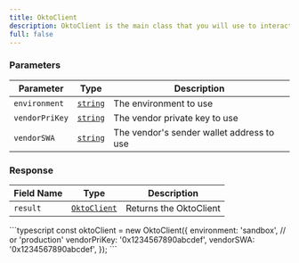 ```yaml
---
title: OktoClient
description: OktoClient is the main class that you will use to interact with the Okto API.
full: false
---
```




<div className="method-box">

### Parameters

| Parameter   | Type                        | Description                            | 
|-------------|-----------------------------|----------------------------------------|
| `environment`     | [`string`](/docs/typescript-sdk/technical-reference#models) | The environment to use |
| `vendorPriKey`     | [`string`](/docs/typescript-sdk/technical-reference#models) | The vendor private key to use | 
| `vendorSWA`     | [`string`](/docs/typescript-sdk/technical-reference#models) | The vendor's sender wallet address to use | 

### Response

<Callout title="Success Response">

| Field Name | Type                  | Description                                   | 
|------------|-----------------------|-----------------------------------------------|
| `result`   | [`OktoClient`](/docs/typescript-sdk/technical-reference#models) | Returns the OktoClient | 

</Callout>

<Accordions>
<Accordion title="Example">
<Tabs items={['Typescript']}>
  <Tab value="Typescript">
    ```typescript
        const oktoClient = new OktoClient({
            environment: 'sandbox', // or 'production'
            vendorPriKey: '0x1234567890abcdef',
            vendorSWA: '0x1234567890abcdef',
        });
    ```
  </Tab>
</Tabs>
</Accordion>
</Accordions>

</div>
